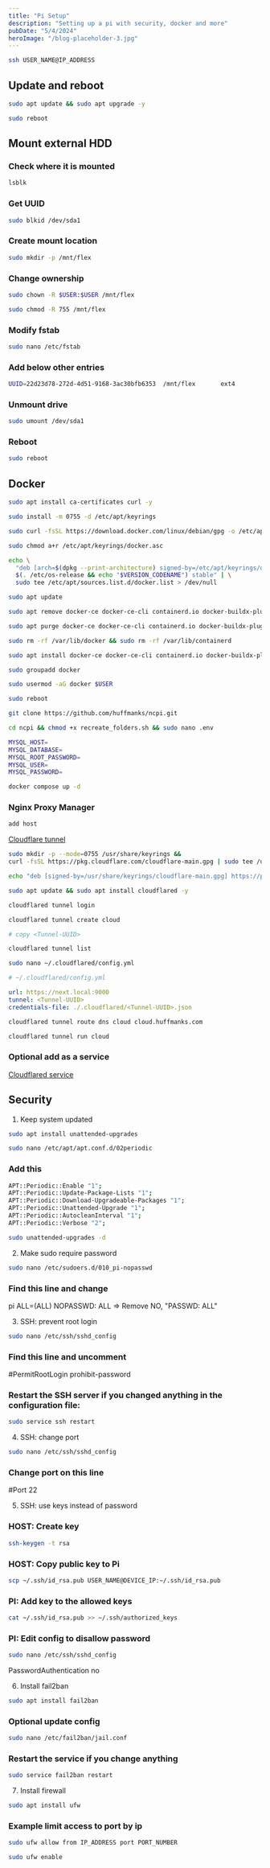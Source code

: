 ```yaml
---
title: "Pi Setup"
description: "Setting up a pi with security, docker and more"
pubDate: "5/4/2024"
heroImage: "/blog-placeholder-3.jpg"
---
```


```sh
ssh USER_NAME@IP_ADDRESS
```

## Update and reboot

```sh
sudo apt update && sudo apt upgrade -y
```

```sh
sudo reboot
```

## Mount external HDD

### Check where it is mounted

```sh
lsblk
```

### Get UUID

```sh
sudo blkid /dev/sda1
```

### Create mount location

```sh
sudo mkdir -p /mnt/flex
```

### Change ownership

```sh
sudo chown -R $USER:$USER /mnt/flex
```

```sh
sudo chmod -R 755 /mnt/flex
```

### Modify fstab

```sh
sudo nano /etc/fstab
```

### Add below other entries

```sh
UUID=22d23d78-272d-4d51-9168-3ac30bfb6353  /mnt/flex       ext4            auto,nofail,noatime,rw,users  0    0
```

### Unmount drive

```sh
sudo umount /dev/sda1
```

### Reboot

```sh
sudo reboot
```

## Docker

```sh
sudo apt install ca-certificates curl -y
```

```sh
sudo install -m 0755 -d /etc/apt/keyrings
```

```sh
sudo curl -fsSL https://download.docker.com/linux/debian/gpg -o /etc/apt/keyrings/docker.asc
```

```sh
sudo chmod a+r /etc/apt/keyrings/docker.asc
```

```sh
echo \
  "deb [arch=$(dpkg --print-architecture) signed-by=/etc/apt/keyrings/docker.asc] https://download.docker.com/linux/debian \
  $(. /etc/os-release && echo "$VERSION_CODENAME") stable" | \
  sudo tee /etc/apt/sources.list.d/docker.list > /dev/null
```

```sh
sudo apt update
```

```sh
sudo apt remove docker-ce docker-ce-cli containerd.io docker-buildx-plugin docker-compose-plugin
```

```sh
sudo apt purge docker-ce docker-ce-cli containerd.io docker-buildx-plugin docker-compose-plugin
```

```sh
sudo rm -rf /var/lib/docker && sudo rm -rf /var/lib/containerd
```

```sh
sudo apt install docker-ce docker-ce-cli containerd.io docker-buildx-plugin docker-compose-plugin -y
```

```sh
sudo groupadd docker
```

```sh
sudo usermod -aG docker $USER
```

```sh
sudo reboot
```

```sh
git clone https://github.com/huffmanks/ncpi.git
```

```sh
cd ncpi && chmod +x recreate_folders.sh && sudo nano .env
```

```sh
MYSQL_HOST=
MYSQL_DATABASE=
MYSQL_ROOT_PASSWORD=
MYSQL_USER=
MYSQL_PASSWORD=
```

```sh
docker compose up -d
```

### Nginx Proxy Manager

```sh
add host
```

[Cloudflare tunnel](https://developers.cloudflare.com/cloudflare-one/connections/connect-networks/get-started/create-local-tunnel)

```sh
sudo mkdir -p --mode=0755 /usr/share/keyrings &&
curl -fsSL https://pkg.cloudflare.com/cloudflare-main.gpg | sudo tee /usr/share/keyrings/cloudflare-main.gpg >/dev/null
```

```sh
echo "deb [signed-by=/usr/share/keyrings/cloudflare-main.gpg] https://pkg.cloudflare.com/cloudflared $(lsb_release -cs) main" | sudo tee /etc/apt/sources.list.d/cloudflared.list
```

```sh
sudo apt update && sudo apt install cloudflared -y
```

```sh
cloudflared tunnel login
```

```sh
cloudflared tunnel create cloud
```

```sh
# copy <Tunnel-UUID>

cloudflared tunnel list
```

```sh
sudo nano ~/.cloudflared/config.yml
```

```yml
# ~/.cloudflared/config.yml

url: https://next.local:9000
tunnel: <Tunnel-UUID>
credentials-file: ./.cloudflared/<Tunnel-UUID>.json
```

```sh
cloudflared tunnel route dns cloud cloud.huffmanks.com
```

```sh
cloudflared tunnel run cloud
```

### Optional add as a service

[Cloudflared service](https://developers.cloudflare.com/cloudflare-one/connections/connect-networks/configure-tunnels/local-management/as-a-service/linux/)

## Security

1. Keep system updated

```sh
sudo apt install unattended-upgrades
```

```sh
sudo nano /etc/apt/apt.conf.d/02periodic
```

### Add this

```sh
APT::Periodic::Enable "1";
APT::Periodic::Update-Package-Lists "1";
APT::Periodic::Download-Upgradeable-Packages "1";
APT::Periodic::Unattended-Upgrade "1";
APT::Periodic::AutocleanInterval "1";
APT::Periodic::Verbose "2";
```

```sh
sudo unattended-upgrades -d
```

2. Make sudo require password

```sh
sudo nano /etc/sudoers.d/010_pi-nopasswd
```

### Find this line and change

pi ALL=(ALL) NOPASSWD: ALL => Remove NO, "PASSWD: ALL"

3. SSH: prevent root login

```sh
sudo nano /etc/ssh/sshd_config
```

### Find this line and uncomment

\#PermitRootLogin prohibit-password

### Restart the SSH server if you changed anything in the configuration file:

```sh
sudo service ssh restart
```

4. SSH: change port

```sh
sudo nano /etc/ssh/sshd_config
```

### Change port on this line

\#Port 22

5. SSH: use keys instead of password

### HOST: Create key

```sh
ssh-keygen -t rsa
```

### HOST: Copy public key to Pi

```sh
scp ~/.ssh/id_rsa.pub USER_NAME@DEVICE_IP:~/.ssh/id_rsa.pub
```

### PI: Add key to the allowed keys

```sh
cat ~/.ssh/id_rsa.pub >> ~/.ssh/authorized_keys
```

### PI: Edit config to disallow password

```sh
sudo nano /etc/ssh/sshd_config
```

PasswordAuthentication no

6. Install fail2ban

```sh
sudo apt install fail2ban
```

### Optional update config

```sh
sudo nano /etc/fail2ban/jail.conf
```

### Restart the service if you change anything

```sh
sudo service fail2ban restart
```

7. Install firewall

```sh
sudo apt install ufw
```

### Example limit access to port by ip

```sh
sudo ufw allow from IP_ADDRESS port PORT_NUMBER
```

```sh
sudo ufw enable
```
